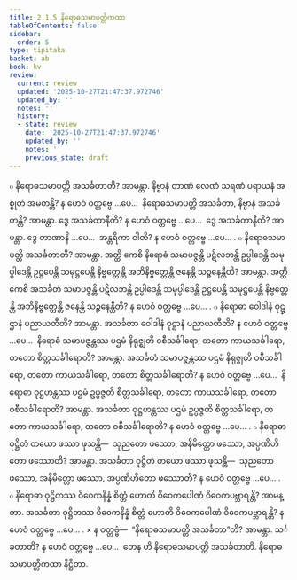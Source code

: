 ```yaml
---
title: 2.1.5 နိရောဓသမာပတ္တိကထာ
tableOfContents: false
sidebar:
  order: 5
type: tipitaka
basket: ab
book: kv
review:
  current: review
  updated: '2025-10-27T21:47:37.972746'
  updated_by: ''
  notes: ''
  history:
  - state: review
    date: '2025-10-27T21:47:37.972746'
    updated_by: ''
    notes: ''
    previous_state: draft
---
```



<ReviewStatus review={frontmatter.review} showDetails={true} />

<HypothesisAnnotation frontmatter={frontmatter} />

<DynamicBreadcrumb />

<Division number="457" book="kv" e="ch" v="32" p="245">

<Paragraph number="1572" book="kv">
๐ နိရောဓသမာပတ္တိ အသင်္ခတာတိ? အာမန္တာ. နိဗ္ဗာနံ တာဏံ လေဏံ သရဏံ ပရာယနံ အစ္စုတံ အမတန္တိ? န ဟေဝံ ဝတ္တဗ္ဗေ …ပေ…  နိရောဓသမာပတ္တိ အသင်္ခတာ, နိဗ္ဗာနံ အသင်္ခတန္တိ? အာမန္တာ. ဒွေ အသင်္ခတာနီတိ? န ဟေဝံ ဝတ္တဗ္ဗေ …ပေ…  ဒွေ အသင်္ခတာနီတိ? အာမန္တာ. ဒွေ တာဏာနိ …ပေ…  အန္တရိကာ ဝါတိ? န ဟေဝံ ဝတ္တဗ္ဗေ …ပေ… .
</Paragraph>

<Paragraph number="1573" book="kv">
๐ နိရောဓသမာပတ္တိ အသင်္ခတာတိ? အာမန္တာ. အတ္ထိ ကေစိ နိရောဓံ သမာပဇ္ဇန္တိ ပဋိလဘန္တိ ဥပ္ပါဒေန္တိ သမုပ္ပါဒေန္တိ ဥဋ္ဌပေန္တိ သမုဋ္ဌပေန္တိ နိဗ္ဗတ္တေန္တိ အဘိနိဗ္ဗတ္တေန္တိ ဇနေန္တိ သဉ္ဇနေန္တီတိ? အာမန္တာ. အတ္ထိ ကေစိ အသင်္ခတံ သမာပဇ္ဇန္တိ ပဋိလဘန္တိ ဥပ္ပါဒေန္တိ သမုပ္ပါဒေန္တိ ဥဋ္ဌပေန္တိ သမုဋ္ဌပေန္တိ နိဗ္ဗတ္တေန္တိ အဘိနိဗ္ဗတ္တေန္တိ ဇနေန္တိ သဉ္ဇနေန္တီတိ? န ဟေဝံ ဝတ္တဗ္ဗေ …ပေ… .
</Paragraph>

</Division>
<Division number="458" book="kv" e="ch" v="32" p="245">

<Paragraph number="1574" book="kv">
๐ နိရောဓာ ဝေါဒါနံ ဝုဋ္ဌာနံ ပညာယတီတိ? အာမန္တာ. အသင်္ခတာ ဝေါဒါနံ ဝုဋ္ဌာနံ ပညာယတီတိ? န ဟေဝံ ဝတ္တဗ္ဗေ …ပေ…  နိရောဓံ သမာပဇ္ဇန္တဿ ပဌမံ နိရုဇ္ဈတိ ဝစီသင်္ခါရော, တတော ကာယသင်္ခါရော, တတော စိတ္တသင်္ခါရောတိ? အာမန္တာ. အသင်္ခတံ သမာပဇ္ဇန္တဿ ပဌမံ နိရုဇ္ဈတိ ဝစီသင်္ခါရော, တတော ကာယသင်္ခါရော, တတော စိတ္တသင်္ခါရောတိ? န ဟေဝံ ဝတ္တဗ္ဗေ …ပေ…  နိရောဓာ ဝုဋ္ဌဟန္တဿ ပဌမံ ဥပ္ပဇ္ဇတိ စိတ္တသင်္ခါရော, တတော ကာယသင်္ခါရော, တတော ဝစီသင်္ခါရောတိ? အာမန္တာ. အသင်္ခတာ ဝုဋ္ဌဟန္တဿ ပဌမံ ဥပ္ပဇ္ဇတိ စိတ္တသင်္ခါရော, တတော ကာယသင်္ခါရော, တတော ဝစီသင်္ခါရောတိ? န ဟေဝံ ဝတ္တဗ္ဗေ …ပေ… .
</Paragraph>

<Paragraph number="1575" book="kv">
๐ နိရောဓာ ဝုဋ္ဌိတံ တယော ဖဿာ ဖုသန္တိ—  သုညတော ဖဿော, အနိမိတ္တော ဖဿော, အပ္ပဏိဟိတော ဖဿောတိ? အာမန္တာ. အသင်္ခတာ ဝုဋ္ဌိတံ တယော ဖဿာ ဖုသန္တိ—  သုညတော ဖဿော, အနိမိတ္တော ဖဿော, အပ္ပဏိဟိတော ဖဿောတိ? န ဟေဝံ ဝတ္တဗ္ဗေ …ပေ… .
</Paragraph>

<Paragraph number="1576" book="kv">
๐ နိရောဓာ ဝုဋ္ဌိတဿ ဝိဝေကနိန္နံ စိတ္တံ ဟောတိ ဝိဝေကပေါဏံ ဝိဝေကပဗ္ဘာရန္တိ? အာမန္တာ. အသင်္ခတာ ဝုဋ္ဌိတဿ ဝိဝေကနိန္နံ စိတ္တံ ဟောတိ ဝိဝေကပေါဏံ ဝိဝေကပဗ္ဘာရန္တိ? န ဟေဝံ ဝတ္တဗ္ဗေ …ပေ… .
</Paragraph>

</Division>
<Division number="459" book="kv" e="ch" v="32" p="246">

<Paragraph number="1577" book="kv">
× န ဝတ္တဗ္ဗံ—  “နိရောဓသမာပတ္တိ အသင်္ခတာ”တိ? အာမန္တာ. သင်္ခတာတိ? န ဟေဝံ ဝတ္တဗ္ဗေ …ပေ…  တေန ဟိ နိရောဓသမာပတ္တိ အသင်္ခတာတိ.

</Paragraph>
</Division>

<Paragraph number="1578" type="center" book="kv">
နိရောဓသမာပတ္တိကထာ နိဋ္ဌိတာ.
</Paragraph>